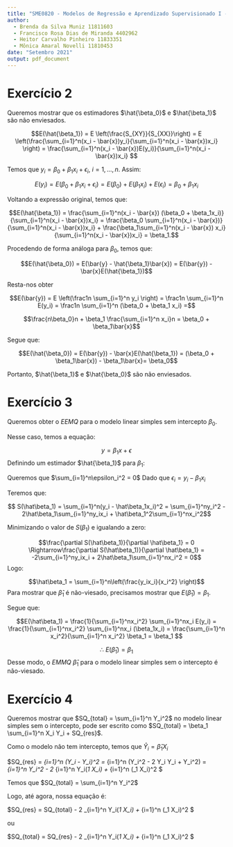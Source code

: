 ```yaml
---
title: "SME0820 - Modelos de Regressão e Aprendizado Supervisionado I - Exercício I"
author:
  - Brenda da Silva Muniz 11811603
  - Francisco Rosa Dias de Miranda 4402962
  - Heitor Carvalho Pinheiro 11833351
  - Mônica Amaral Novelli 11810453
date: "Setembro 2021"
output: pdf_document
---
```


# Exercício 2

Queremos mostrar que os estimadores $\hat{\beta_0}$ e $\hat{\beta_1}$ são não enviesados.


$$E(\hat{\beta_1}) = E \left(\frac{S_{XY}}{S_{XX}}\right) =
E \left(\frac{\sum_{i=1}^n(x_i - \bar{x})y_i}{\sum_{i=1}^n(x_i - \bar{x})x_i} \right) =
\frac{\sum_{i=1}^n(x_i - \bar{x})E(y_i)}{\sum_{i=1}^n(x_i - \bar{x})x_i} $$

Temos que $y_i = \beta_0 + \beta_1x_i + \epsilon_i, \ i = 1,...,n$. Assim:

$$E(y_i) = E(\beta_0 + \beta_1x_i + \epsilon_i) = 
E(\beta_0) + E(\beta_1x_i) + E(\epsilon_i) = \beta_0 + \beta_1x_i$$

Voltando a expressão original, temos que:

$$E(\hat{\beta_1}) = \frac{\sum_{i=1}^n(x_i - \bar{x}) (\beta_0 + \beta_1x_i)}{\sum_{i=1}^n(x_i - \bar{x})x_i} = 
\frac{\beta_0 \sum_{i=1}^n(x_i - \bar{x})}{\sum_{i=1}^n(x_i - \bar{x})x_i} + \frac{\beta_1\sum_{i=1}^n(x_i - \bar{x}) x_i}{\sum_{i=1}^n(x_i - \bar{x})x_i} = \beta_1.$$

Procedendo de forma análoga para $\beta_0$, temos que:

$$E(\hat{\beta_0}) = E(\bar{y} - \hat{\beta_1}\bar{x}) =
E(\bar{y}) - \bar{x}E(\hat{\beta_1})$$

Resta-nos obter

$$E(\bar{y}) = E \left(\frac1n \sum_{i=1}^n y_i \right) =
\frac1n \sum_{i=1}^n E(y_i)  = 
\frac1n \sum_{i=1}^n (\beta_0 + \beta_1 x_i)  =$$

$$\frac{n\beta_0}n + \beta_1 \frac{\sum_{i=1}^n x_i}n = 
\beta_0 + \beta_1\bar{x}$$

Segue que:

$$E(\hat{\beta_0}) = E(\bar{y}) - \bar{x}E(\hat{\beta_1}) = 
(\beta_0 + \beta_1\bar{x}) - \beta_1\bar{x}= \beta_0$$

Portanto, $\hat{\beta_1}$ e $\hat{\beta_0}$ são não enviesados.

# Exercício 3

Queremos obter o $EEMQ$ para o modelo linear simples sem intercepto $\beta_0$.

Nesse caso, temos a equação:

$$ y = \beta_1x + \epsilon $$
Definindo um estimador $\hat{\beta_1}$ para $\beta_1$:


Queremos que $\sum_{i=1}^n\epsilon_i^2 = 0$ Dado que $\epsilon_i = y_i - \beta_1x_i$

Teremos que:

$$ S(\hat\beta_1) = \sum_{i=1}^n(y_i - \hat\beta_1x_i)^2 = \sum_{i=1}^ny_i^2 - 2\hat\beta_1\sum_{i=1}^ny_ix_i + \hat\beta_1^2\sum_{i=1}^nx_i^2$$

Minimizando o valor de $S(\beta_1)$ e igualando a zero:

$$\frac{\partial S(\hat\beta_1)}{\partial \hat\beta_1} = 0 \Rightarrow\frac{\partial S(\hat\beta_1)}{\partial \hat\beta_1} = -2\sum_{i=1}^ny_ix_i + 2\hat\beta_1\sum_{i=1}^nx_i^2 = 0$$
Logo:

$$\hat\beta_1 = \sum_{i=1}^n\left(\frac{y_ix_i}{x_i^2} \right)$$
Para mostrar que $\hat\beta_1$ é não-viesado, precisamos mostrar que $E(\hat\beta_1) = \beta_1$.

Segue que:

$$E(\hat\beta_1) = \frac{1}{\sum_{i=1}^nx_i^2} \sum_{i=1}^nx_i E(y_i) = \frac{1}{\sum_{i=1}^nx_i^2} \sum_{i=1}^nx_i (\beta_1x_i) = \frac{\sum_{i=1}^n x_i^2}{\sum_{i=1}^n x_i^2} \beta_1 = \beta_1 $$

$$ \therefore~ E(\hat\beta_1) = \beta_1$$
Desse modo, o $EMMQ$ $\hat\beta_1$ para o modelo linear simples sem o intercepto é não-viesado.

# Exercício 4

Queremos mostrar que $SQ_{total} = \sum_{i=1}^n Y_i^2$ no modelo linear simples sem o intercepto, pode ser escrito como $SQ_{total} = \beta_1 \sum_{i=1}^n X_i Y_i + SQ_{res}$.

Como o modelo não tem intercepto, temos que $\hat Y_i = \hat\beta_1 X_i$

$SQ_{res} = \sum_{i=1}^n (Y_i - \hat Y_i)^2 = \sum_{i=1}^n (Y_i^2 - 2 Y_i \hat Y_i + \hat Y_i^2) = \sum_{i=1}^n Y_i^2 - 2 \sum_{i=1}^n Y_i(\hat\beta_1 X_i) + \sum_{i=1}^n (\hat\beta_1 X_i)^2 $

Temos que $SQ_{total} = \sum_{i=1}^n Y_i^2$

Logo, até agora, nossa equação é:

$SQ_{res} = SQ_{total} - 2 \sum_{i=1}^n Y_i(\hat\beta_1 X_i) + \sum_{i=1}^n (\hat\beta_1 X_i)^2 $

ou

$SQ_{total} = SQ_{res} - 2 \sum_{i=1}^n Y_i(\hat\beta_1 X_i) + \sum_{i=1}^n (\hat\beta_1 X_i)^2 $